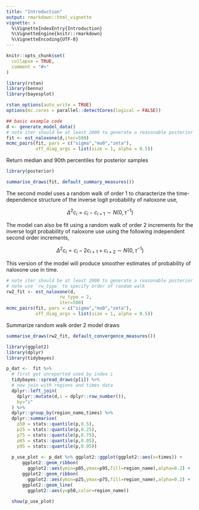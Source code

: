 ```yaml
---
title: "Introduction"
output: rmarkdown::html_vignette
vignette: >
  %\VignetteIndexEntry{Introduction}
  %\VignetteEngine{knitr::rmarkdown}
  %\VignetteEncoding{UTF-8}
---
```


```r
knitr::opts_chunk$set(
  collapse = TRUE,
  comment = "#>"
)
```

```r
library(rstan)
library(bennu)
library(bayesplot)

rstan_options(auto_write = TRUE)
options(mc.cores = parallel::detectCores(logical = FALSE))

## basic example code
d <- generate_model_data()
# note iter should be at least 2000 to generate a reasonable posterior sample
fit <- est_naloxone(d,iter=500)
mcmc_pairs(fit, pars = c("sigma","mu0","zeta"),
           off_diag_args = list(size = 1, alpha = 0.5))
```

Return median and 90th percentiles for posterior samples

```r
library(posterior)

summarise_draws(fit, default_summary_measures())
```

The second model uses a random walk of order 1 to characterize the time-dependence
structure of the inverse logit probability of naloxone use,

$$\Delta^2c_i = c_i - c_{i+1} \sim N(0,\tau^{-1})  $$

The model can also be fit using a random walk of order 2 increments for the inverse logit probability of naloxone use using the following independent second order increments,

$$\Delta^2c_i = c_i - 2c_{i+1} + c_{i+2} \sim N(0,\tau^{-1}) $$

This version of the model will produce smoother estimates of probability of
naloxone use in time.

```r
# note iter should be at least 2000 to generate a reasonable posterior sample
# note use `rw_type` to specify order of random walk
rw2_fit <- est_naloxone(d,
                    rw_type = 2,
                    iter=500)
mcmc_pairs(fit, pars = c("sigma","mu0","zeta"),
           off_diag_args = list(size = 1, alpha = 0.5))
```


Summarize random walk order 2 model draws

```r
summarise_draws(rw2_fit, default_convergence_measures())
```



```r
library(ggplot2)
library(dplyr)
library(tidybayes)

p_dat <-  fit %>% 
  # first get unreported used by index i
  tidybayes::spread_draws(p[i]) %>%
  # now join with regions and times data
  dplyr::left_join(
    dplyr::mutate(d,i = dplyr::row_number()),
    by="i"
  ) %>%
  dplyr::group_by(region_name,times) %>%
  dplyr::summarise(
    p50 = stats::quantile(p,0.5),
    p25 = stats::quantile(p,0.25),
    p75 = stats::quantile(p,0.75),
    p05 = stats::quantile(p,0.05),
    p95 = stats::quantile(p,0.95))
  
  p_use_plot <- p_dat %>% ggplot2::ggplot(ggplot2::aes(x=times)) +
      ggplot2::geom_ribbon(
        ggplot2::aes(ymin=p05,ymax=p95,fill=region_name),alpha=0.2) +
      ggplot2::geom_ribbon(
        ggplot2::aes(ymin=p25,ymax=p75,fill=region_name),alpha=0.2) +
      ggplot2::geom_line(
        ggplot2::aes(y=p50,color=region_name))
  
  show(p_use_plot)
```
